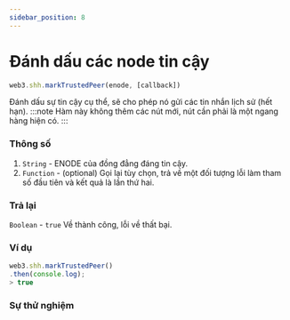 ```yaml
---
sidebar_position: 8
---
```


# Đánh dấu các node tin cậy

```javascript
web3.shh.markTrustedPeer(enode, [callback])
```
Đánh dấu sự tin cậy cụ thể, sẽ cho phép nó gửi các tin nhắn lịch sử (hết hạn).
:::note
Hàm này không thêm các nút mới, nút cần phải là một ngang hàng hiện có.
:::
### Thông số
1. `String` - ENODE của đồng đẳng đáng tin cậy.
2. `Function` - (optional) Gọi lại tùy chọn, trả về một đối tượng lỗi làm tham số đầu tiên và kết quả là lần thứ hai.
### Trả lại
`Boolean` - `true` Về thành công, lỗi về thất bại.

### Ví dụ
```javascript
web3.shh.markTrustedPeer()
.then(console.log);
> true
```
### Sự thử nghiệm
<MarkTrustedPeer/>
